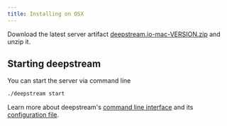 ```yaml
---
title: Installing on OSX
---
```


Download the latest server artifact [deepstream.io-mac-VERSION.zip](https://github.com/deepstreamIO/deepstream.io/releases) and unzip it.

## Starting deepstream
You can start the server via command line

```bash
./deepstream start
```

Learn more about deepstream's [command line interface](/docs/server/command-line-interface/) and its [configuration file](/docs/server/configuration/).

<AFewHints/>